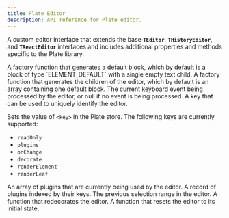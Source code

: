 ```yaml
---
title: Plate Editor
description: API reference for Plate editor.
---
```


A custom editor interface that extends the base **`TEditor`**, **`THistoryEditor`**, and **`TReactEditor`** interfaces and includes additional properties and methods specific to the Plate library.

<APIParameters>
  <APIItem
    name="blockFactory"
    type="(node?: Partial<TElement>, path?: Path) => EElement"
  >
    A factory function that generates a default block, which by default is a
    block of type `ELEMENT_DEFAULT` with a single empty text child.
  </APIItem>
  <APIItem name="childrenFactory" type="() => V">
    A factory function that generates the children of the editor, which by
    default is an array containing one default block.
  </APIItem>
  <APIItem name="currentKeyboardEvent" type="KeyboardEvent | null">
    The current keyboard event being processed by the editor, or null if no
    event is being processed.
  </APIItem>
  <APIItem name="key" type="any">
    A key that can be used to uniquely identify the editor.
  </APIItem>
<APIItem name="plate.<key>.set" type="function">

Sets the value of `<key>` in the Plate store. The following keys are currently supported:

- `readOnly`
- `plugins`
- `onChange`
- `decorate`
- `renderElement`
- `renderLeaf`

</APIItem>
  <APIItem name="plugins" type="PlatePluginList">
    An array of plugins that are currently being used by the editor.
  </APIItem>
  <APIItem name="pluginsByKey" type="Record<PluginKey, AnyPlatePlugin>">
    A record of plugins indexed by their keys.
  </APIItem>
  <APIItem name="prevSelection" type="TRange | null">
    The previous selection range in the editor.
  </APIItem>
  <APIItem name="redecorate" type="function">
    A function that redecorates the editor.
  </APIItem>
  <APIItem name="reset" type="function">
    A function that resets the editor to its initial state.
  </APIItem>
</APIParameters>

